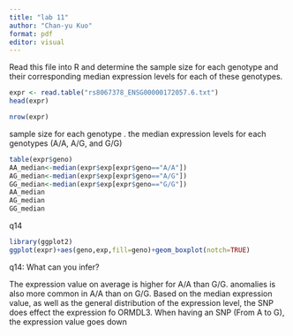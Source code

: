 ```yaml
---
title: "lab 11"
author: "Chan-yu Kuo"
format: pdf
editor: visual
---
```


Read this file into R and determine the sample size for each genotype and their corresponding median expression levels for each of these genotypes.

```r
expr <- read.table("rs8067378_ENSG00000172057.6.txt")
head(expr)
```

```r
nrow(expr)
```

sample size for each genotype . the median expression levels for each genotypes (A/A, A/G, and G/G)

```r
table(expr$geno)
AA_median<-median(expr$exp[expr$geno=="A/A"])
AG_median<-median(expr$exp[expr$geno=="A/G"])
GG_median<-median(expr$exp[expr$geno=="G/G"])
AA_median
AG_median
GG_median
```

q14

```r
library(ggplot2)
ggplot(expr)+aes(geno,exp,fill=geno)+geom_boxplot(notch=TRUE)
```

q14: What can you infer?

The expression value on average is higher for A/A than G/G. anomalies is also more common in A/A than on G/G. Based on the median expression value, as well as the general distribution of the expression level, the SNP does effect the expression fo ORMDL3. When having an SNP (From A to G), the expression value goes down
